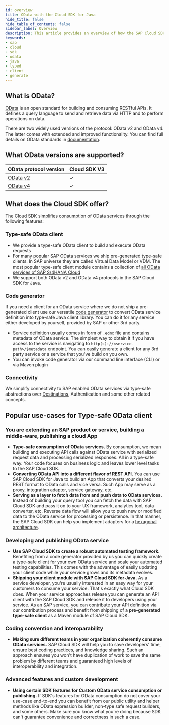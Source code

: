 ```yaml
---
id: overview
title: OData with the Cloud SDK for Java
hide_title: false
hide_table_of_contents: false
sidebar_label: Overview
description: This article provides an overview of how the SAP Cloud SDK for Java supports connecting to OData services.
keywords:
- sap
- cloud
- sdk
- odata
- java
- typed
- client
- generate
---
```


## What is OData?

[OData](https://www.odata.org/) is an open standard for building and consuming RESTful APIs. It defines a query language to send and retrieve data via HTTP and to perform operations on data.

There are two widely used versions of the protocol: OData v2 and OData v4. The latter comes with extended and improved functionality. You can find full details on OData standards in [documentation](https://www.odata.org/documentation/).

## What OData versions are supported?

| OData protocol version                                          | Cloud SDK V3 |
| --------------------------------------------------------------- | ------------ |
| [OData v2](use-typed-odata-v2-client-in-sap-cloud-sdk-for-java) | &#10003;     |
| [OData v4](use-typed-odata-v4-client-in-sap-cloud-sdk-for-java) | &#10003;     |

## What does the Cloud SDK offer?

The Cloud SDK simplifies consumption of OData services through the following features:

### Type-safe OData client

- We provide a type-safe OData client to build and execute OData requests
- For many popular SAP OData services we ship pre-generated type-safe clients. In SAP universe they are called Virtual Data Model or VDM. The most popular type-safe client module contains a collection of [all OData services of SAP S/4HANA Cloud](https://api.sap.com/package/SAPS4HANACloud?section=Artifacts)
- We support both OData v2 and OData v4 protocols in the SAP Cloud SDK for Java.

### Code generator

If you need a client for an OData service where we do not ship a pre-generated client use our versatile [code generator](generate-typed-odata-v2-and-v4-client-for-java) to convert OData service definition into type-safe Java client library. You can do it for any service either developed by yourself, provided by SAP or other 3rd party.

- Service definition usually comes in form of `.edmx` file and contains metadata of OData service. The simplest way to obtain it if you have access to the service is navigating to `http(s)://<service-path>/$metadata` endpoint. You can easily generate a client for any 3rd party service or a service that you've build on you own.
- You can invoke code generator via our command line interface (CLI) or via Maven plugin

### Connectivity

We simplify connectivity to SAP enabled OData services via type-safe abstractions over [Destinations](../connectivity/sdk-connectivity-destination-service), Authentication and some other related concepts.

## Popular use-cases for Type-safe OData client

### You are extending an SAP product or service, building a middle-ware, publishing a cloud App

- **Type-safe consumption of OData services.** By consumption, we mean building and executing API calls against OData service with serialized request data and processing serialized responses. All in a type-safe way. Your code focuses on business logic and leaves lower level tasks to the SAP Cloud SDK.
- **Converting OData API into a different flavor of REST API.** You can use SAP Cloud SDK for Java to build an App that converts your desired REST format to OData calls and vice versa. Such App may serve as a proxy, integration adaptor, service gateway, etc.
- **Serving as a layer to fetch data from and push data to OData services.** Instead of building your query tool you can fetch the data with SAP Cloud SDK and pass it on to your UX framework, analytics tool, data converter, etc. Reverse data flow will allow you to push new or modified data to the OData service for processing or persistence. In that manner, the SAP Cloud SDK can help you implement adapters for a [hexagonal architecture](<https://en.wikipedia.org/wiki/Hexagonal_architecture_(software)>).

### Developing and publishing OData service

- **Use SAP Cloud SDK to create a robust automated testing framework.** Benefiting from a code generator provided by us you can quickly create a type-safe client for your own OData service and scale your automated testing capabilities. This comes with the advantage of easily updating your client code while your service grows and its metadata evolves.
- **Shipping your client module with SAP Cloud SDK for Java.** As a service developer, you're usually interested in an easy way for your customers to consume your service. That's exactly what Cloud SDK does. When your service approaches release you can generate an API client with the SAP Cloud SDK and release it to developers using your service. As an SAP service, you can contribute your API definition via our contribution process and benefit from shipping of a **pre-generated type-safe client** as a Maven module of SAP Cloud SDK.

### Coding convention and interoparability

- **Making sure different teams in your organization coherently consume OData services.** SAP Cloud SDK will help you to save developers' time, ensure best coding practices, and knowledge sharing. Such an approach ensures you won't have duplication of work to save the same problem by different teams and guaranteed high levels of interoperability and integration.

### Advanced features and custom development

- **Using certain SDK features for Custom OData service consumption or publishing.** If SDK's features for OData consumption do not cover your use-case end-to-end you can benefit from our public utility and helper methods like OData expression builder, non-type safe request builders, and some others. Make sure you know what you're doing because SDK can't guarantee convenience and correctness in such a case.
